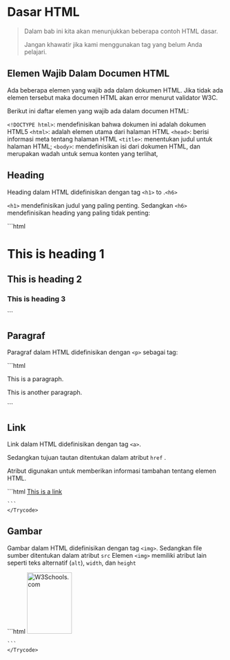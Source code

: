 # Dasar HTML
> Dalam bab ini kita akan menunjukkan beberapa contoh HTML dasar. 
>
> Jangan khawatir jika kami menggunakan tag yang belum Anda pelajari.

## Elemen Wajib Dalam Documen HTML
Ada beberapa elemen yang wajib ada dalam dokumen HTML. 
Jika tidak ada elemen tersebut maka documen HTML akan error menurut validator W3C.

Berikut ini daftar elemen yang wajib ada dalam documen HTML:

```<!DOCTYPE html>```: mendefinisikan bahwa dokumen ini adalah dokumen HTML5
```<html>```: adalah elemen utama dari halaman HTML
```<head>```: berisi informasi meta tentang halaman HTML
```<title>```: menentukan judul untuk halaman HTML;
```<body>```: mendefinisikan isi dari dokumen HTML, dan merupakan wadah untuk semua konten yang terlihat, 


## Heading 

Heading dalam HTML didefinisikan dengan tag ```<h1>``` to .```<h6>```

```<h1>``` mendefinisikan judul yang paling penting. Sedangkan ```<h6>``` mendefinisikan heading yang paling tidak penting: 

<div >

<Trycode code_source="https://www.w3schools.com/html/tryit.asp?filename=tryhtml_basic_headings">
    ```html
 <h1>This is heading 1</h1>
<h2>This is heading 2</h2>
<h3>This is heading 3</h3>
    ```
    </Trycode>
</div>

## Paragraf 

Paragraf dalam HTML didefinisikan dengan ```<p>``` sebagai tag:
<div >
<Trycode code_source="https://www.w3schools.com/html/tryit.asp?filename=tryhtml_basic_paragraphs">
    ```html
<p>This is a paragraph.</p>
<p>This is another paragraph.</p>
    ```
    </Trycode>
</div>

## Link  

Link dalam HTML didefinisikan dengan tag ```<a>```.

Sedangkan tujuan tautan ditentukan dalam atribut ```href``` . 

Atribut digunakan untuk memberikan informasi tambahan tentang elemen HTML.

<div >
<Trycode code_source="https://www.w3schools.com/html/tryit.asp?filename=tryhtml_basic_link">
    ```html
<a href="https://www.w3schools.com">This is a link</a>

    ```
    </Trycode>
</div>

## Gambar   

Gambar dalam HTML didefinisikan dengan tag ```<img>```.
Sedangkan file sumber ditentukan dalam atribut ```src```
Elemen ```<img>``` memiliki atribut lain seperti teks alternatif (```alt```), ```width```, dan ```height``` 
<div >
<Trycode code_source="https://www.w3schools.com/html/tryit.asp?filename=tryhtml_basic_img">
    ```html
<img src="w3schools.jpg" alt="W3Schools.com" width="104" height="142">

    ```
    </Trycode>
</div>

